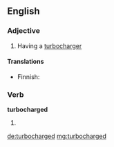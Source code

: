 ==English==

===Adjective===
{{en-adj|-}}

# Having a [[turbocharger]]

====Translations====
{{trans-top|having turbocharger}}
* Finnish: {{t|fi|turboahdettu}}
{{trans-mid}}
{{trans-bottom}}

===Verb===
'''turbocharged'''

# {{past of|turbocharge}}

[[de:turbocharged]]
[[mg:turbocharged]]